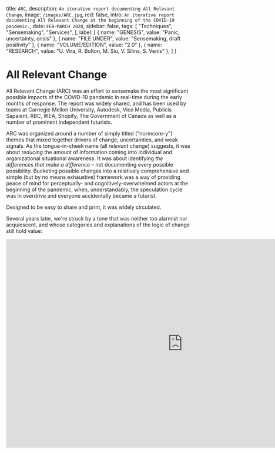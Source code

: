 
  title: `ARC`,
  description: `An iterative report documenting All Relevant Change`,
  image: `/images/ARC.jpg`,
  red: false,
  intro: `An iterative report documenting All Relevant Change at the beginning of the COVID-19 pandemic.`,
  date: `FEB-MARCH 2020`,
  sidebar: false,
  tags: [
    "Techniques",
    "Sensemaking",
    "Services",
  ],
  label: [
    {
      name: "GENESIS",
      value: "Panic, uncertainty, crisis"
    },
    {
      name: "FILE UNDER",
      value: "Sensemaking, draft positivity"
    },
    {
      name: "VOLUME/EDITION",
      value: "2.0"
    },
    { 
      name: "RESEARCH",
      value: "U. Vira, R. Bolton, M. Siu, V. Silins, S. Venis"
    },
  ]
}


# All Relevant Change

All Relevant Change (ARC) was an effort to sensemake the most significant possible impacts of the COVID-19 pandemic in real-time during the early months of response. The report was widely shared, and has been used by teams at Carnegie Mellon University, Autodesk, Vice Media, Publicis Sapaient, RBC, IKEA, Shopify, The Government of Canada as well as a number of prominent independent futurists.

<Label meta={meta} />

ARC was organized around a number of simply titled ("normcore-y") themes that mixed together drivers of change, uncertainties, and weak signals. As the tongue-in-cheek name (all _relevant_ change) suggests, it was about _reducing_ the amount of information coming into individual and organizational situational awareness. It was about identifying _the differences that make a difference_ – not documenting every possible possibility. Bucketing possible changes into a relatively comprehensive and simple (but by no means exhaustive) framework was a way of providing peace of mind for perceptually- and cognitively-overwhelmed actors at the beginning of the pandemic, when, understandably, the speculation cycle was in overdrive and everyone accidentally became a futurist.

Designed to be easy to share and print, it was widely circulated.

Several years later, we're struck by a tone that was neither too alarmist nor acquiescent, and whose categories and explanations of the logic of change still hold value:

<iframe src="https://docs.google.com/presentation/d/e/2PACX-1vQgk5_1H7C1vI9YskYlQLEXx7akIKgfjWXUCGBBdJUAnBK3CrAaphNYUKpiRiVRqTZmJPbH1iAAdGLc/embed?start=false&loop=false&delayms=3000" frameborder="0" width="960" height="569" allowfullscreen="true" mozallowfullscreen="true" webkitallowfullscreen="true"></iframe>

